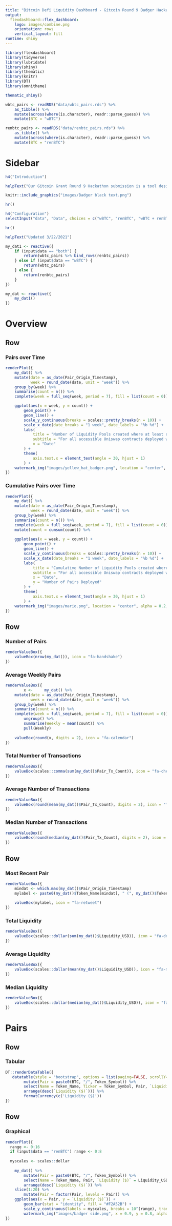 ```yaml
---
title: "Bitcoin Defi Liquidity Dashboard - Gitcoin Round 9 Badger Hackathon"
output: 
  flexdashboard::flex_dashboard:
    logo: images/combine.png
    orientation: rows
    vertical_layout: fill
runtime: shiny
---
```


<style>                     
.navbar {
  background-color:#F2A52B;
}

.navbar-inverse .navbar-nav>.active>a, .navbar-inverse .navbar-nav>.active>a:hover, .navbar-inverse .navbar-nav>.active>a:focus {
  background-color:#d18700;
}

.navbar-inverse .navbar-nav>li>a:hover, .navbar-inverse .navbar-nav>li>a:focus {
  background-color:#ffcb6e
}

.bg-primary {
background-color:#F2A52B;
}

.table.dataTable tbody td.active, .table.dataTable tbody tr.active td {
  background-color:#F2A52B;
}

#section-sidebar {
  background-color: #fff4e0;
}
</style>              

```r
library(flexdashboard)
library(tidyverse)
library(lubridate)
library(shiny)
library(thematic)
library(knitr)
library(DT)
library(omnitheme)

thematic_shiny()

wbtc_pairs <- readRDS("data/wbtc_pairs.rds") %>%
    as_tibble() %>%
    mutate(across(where(is.character), readr::parse_guess)) %>%
    mutate(BTC = "wBTC")

renbtc_pairs <- readRDS("data/renbtc_pairs.rds") %>%
    as_tibble() %>%
    mutate(across(where(is.character), readr::parse_guess)) %>%
    mutate(BTC = "renBTC")
```

Sidebar {.sidebar}
=====================================

```r
h4("Introduction")

helpText("Our Gitcoin Grant Round 9 Hackathon submission is a tool designed to give Badgers clearer insight into how their favorite token is being adopted by the DeFi ecosystem. Our application does this by crawling the liquidity pools on Uniswap that have either wBTC or renBTC as a base token. At a quick glance, if we measure adoption by the number of transactions and tokens deployed over time,  market acceptance has definitely been going up. At the time of this snapshot, there were nearly 170 pools with at least one BTC denominated token and these pools contained more than $2,300,000 in liquidity on average.")

knitr::include_graphics("images/Badger black text.png")

hr()

h4("Configuration")
selectInput("data", "Data", choices = c("wBTC", "renBTC", "wBTC + renBTC" = "both"))

hr()

helpText("Updated 3/22/2021")

my_dat1 <- reactive({
    if (input$data == "both") {
        return(wbtc_pairs %>% bind_rows(renbtc_pairs))
    } else if (input$data == "wBTC") {
        return(wbtc_pairs)
    } else {
        return(renbtc_pairs)
    }
})

my_dat <- reactive({
    my_dat1()
})
```

Overview
=====================================

Row {data-height=550}
-----------------------------------------------------------------------

### Pairs over Time

```r
renderPlot({
    my_dat() %>%
    mutate(date = as_date(Pair_Origin_Timestamp),
           week = round_date(date, unit = "week")) %>%
    group_by(week) %>%
    summarise(count = n()) %>%
    complete(week = full_seq(week, period = 7), fill = list(count = 0)) %>%

    ggplot(aes(x = week, y = count)) +
        geom_point() +
        geom_line() +
        scale_y_continuous(breaks = scales::pretty_breaks(n = 10)) +
        scale_x_date(date_breaks = "1 week", date_labels = "%b %d") +
        labs(
            title = "Number of Liquidity Pools created where at least one token in the pair is a wrapped Bitcoin",
            subtitle = "For all accessible Uniswap contracts deployed with either renBTC or wBTC as a token",
            x = "Date"
        ) +
        theme(
            axis.text.x = element_text(angle = 30, hjust = 1)
        ) +
    watermark_img("images/yellow_hat_badger.png", location = "center", alpha = 0.1, width = 120)
})
```

### Cumulative Pairs over Time

```r
renderPlot({
    my_dat() %>%
    mutate(date = as_date(Pair_Origin_Timestamp),
           week = round_date(date, unit = "week")) %>%
    group_by(week) %>%
    summarise(count = n()) %>%
    complete(week = full_seq(week, period = 7), fill = list(count = 0)) %>%
    mutate(count = cumsum(count)) %>%
        
    ggplot(aes(x = week, y = count)) +
        geom_point() +
        geom_line() +
        scale_y_continuous(breaks = scales::pretty_breaks(n = 10)) +
        scale_x_date(date_breaks = "1 week", date_labels = "%b %d") +
        labs(
            title = "Cumulative Number of Liquidity Pools created where at least one token in the pair is a wrapped Bitcoin",
            subtitle = "For all accessible Uniswap contracts deployed with either renBTC or wBTC as a token",
            x = "Date",
            y = "Number of Pairs Deployed"
        ) +
        theme(
            axis.text.x = element_text(angle = 30, hjust = 1)
        ) +
    watermark_img("images/mario.png", location = "center", alpha = 0.2, width = 150)
})
```

Row {data-height=250}
-----------------------------------------------------------------------

### Number of Pairs

```r
renderValueBox({
    valueBox(nrow(my_dat()), icon = "fa-handshake")
})
```

### Average Weekly Pairs

```r
renderValueBox({
        x <-     my_dat() %>%
    mutate(date = as_date(Pair_Origin_Timestamp),
           week = round_date(date, unit = "week")) %>%
    group_by(week) %>%
    summarise(count = n()) %>%
    complete(week = full_seq(week, period = 7), fill = list(count = 0)) %>%
        ungroup() %>%
        summarise(Weekly = mean(count)) %>%
        pull(Weekly)
    
    valueBox(round(x, digits = 2), icon = "fa-calendar")
})
```


### Total Number of Transactions

```r
renderValueBox({
    valueBox(scales::comma(sum(my_dat()$Pair_Tx_Count)), icon = "fa-check")
})
```

### Average Number of Transactions

```r
renderValueBox({
    valueBox(round(mean(my_dat()$Pair_Tx_Count), digits = 2), icon = "fa-check-circle")
})
```

### Median Number of Transactions

```r
renderValueBox({
    valueBox(round(median(my_dat()$Pair_Tx_Count), digits = 2), icon = "fa-check-circle")
})
```

Row {data-height=250}
-----------------------------------------------------------------------

### Most Recent Pair

```r
renderValueBox({
    mindat <- which.max(my_dat()$Pair_Origin_Timestamp)
    mylabel <- paste0(my_dat()$Token_Name[mindat], " (", my_dat()$Token_Symbol[mindat], ")")
    
    valueBox(mylabel, icon = "fa-retweet")
})
```

### Total Liquidity

```r
renderValueBox({
    valueBox(scales::dollar(sum(my_dat()$Liquidity_USD)), icon = "fa-dollar-sign")
})
```

### Average Liquidity

```r
renderValueBox({
    valueBox(scales::dollar(mean(my_dat()$Liquidity_USD)), icon = "fa-money-bill")
})
```

### Median Liquidity

```r
renderValueBox({
    valueBox(scales::dollar(median(my_dat()$Liquidity_USD)), icon = "fa-money-bill")
})
```

Pairs
===================================== 

Row
-----------------------------------------------------------------------

### Tabular

```r
DT::renderDataTable({
   datatable(style = "bootstrap", options = list(paging=FALSE, scrollY="200px"), my_dat() %>%
        mutate(Pair = paste0(BTC, "/", Token_Symbol)) %>%
        select(Name = Token_Name, Ticker = Token_Symbol, Pair, `Liquidity ($)` = Liquidity_USD, `# of Transactions` = Pair_Tx_Count) %>%
        arrange(desc(`Liquidity ($)`))) %>%
        formatCurrency(c('Liquidity ($)'))
})
```

Row
-----------------------------------------------------------------------

### Graphical

```r
renderPlot({
  range <- 0:16
  if (input$data == "renBTC") range <- 0:8
  
  myscales <- scales::dollar
  
    my_dat() %>%
        mutate(Pair = paste0(BTC, "/", Token_Symbol)) %>%
        select(Name = Token_Name, Pair, `Liquidity ($)` = Liquidity_USD, `# of Transactions` = Pair_Tx_Count) %>%
        arrange(desc(`Liquidity ($)`)) %>%
    slice(1:20) %>%
        mutate(Pair = factor(Pair, levels = Pair)) %>%
    ggplot(aes(x = Pair, y = `Liquidity ($)`)) +
        geom_bar(stat = "identity", fill = "#F2A52B") +
        scale_y_continuous(labels = myscales, breaks = 10^(range), trans=scales::pseudo_log_trans(base = 10)) +
        watermark_img("images/badger side.png", x = 0.9, y = 0.8, alpha = 0.2, width = 150)
})
```
